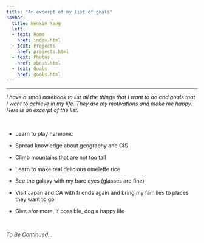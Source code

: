```yaml
---
title: "An excerpt of my list of goals"
navbar:
  title: Wenxin Yang
  left:
  - text: Home
    href: index.html
  - text: Projects
    href: projects.html
  - text: Photos
    href: about.html
  - text: Goals
    href: goals.html
---
```

-------------------------------------------------------------------------------------
_I have a small notebook to list all the things that I want to do and goals that I want to achieve in my life. They are my motivations and make me happy. Here is an excerpt of the list._

<br>


* Learn to play harmonic

* Spread knowledge about geography and GIS

* Climb mountains that are not too tall

* Learn to make real delicious omelette rice

* See the galaxy with my bare eyes (glasses are fine)

* Visit Japan and CA with friends again and bring my families to places they want to go

* Give a/or more, if possible, dog a happy life

<br>

_To Be Continued..._